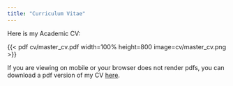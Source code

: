 ```yaml
---
title: "Curriculum Vitae"
---
```


Here is my Academic CV:

{{< pdf cv/master_cv.pdf width=100% height=800 image=cv/master_cv.png >}}

If you are viewing on mobile or your browser does not render pdfs, you can download a pdf version of my CV [here](docs/cv/master_cv.pdf).
